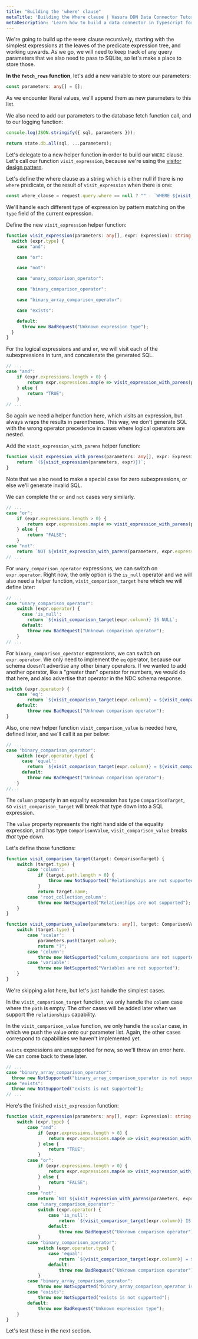 ```yaml
---
title: "Building the 'where' clause"
metaTitle: 'Building the Where clause | Hasura DDN Data Connector Tutorial'
metaDescription: 'Learn how to build a data connector in Typescript for Hasura DDN'
---
```


We're going to build up the `WHERE` clause recursively, starting with the simplest expressions at the leaves of the
predicate expression tree, and working upwards. As we go, we will need to keep track of any query parameters that we
also need to pass to SQLite, so let's make a place to store those.

**In the `fetch_rows` function**, let's add a new variable to store our parameters:

```typescript
const parameters: any[] = [];
```

As we encounter literal values, we'll append them as new parameters to this list.

We also need to add our parameters to the database fetch function call, and to our logging function:

```typescript
console.log(JSON.stringify({ sql, parameters }));

return state.db.all(sql, ...parameters);
```

Let's delegate to a new helper function in order to build our `WHERE` clause. Let's call our function 
`visit_expression`, because we're using the [visitor design pattern](https://en.wikipedia.org/wiki/Visitor_pattern).

Let's define the where clause as a string which is either null if there is no `where` predicate, or the result of 
`visit_expression` when there is one:

```typescript
const where_clause = request.query.where == null ? "" : `WHERE ${visit_expression(parameters, request.query.where)}`;
```

We'll handle each different type of expression by pattern matching on the `type` field of the current expression.

Define the new `visit_expression` helper function:

```typescript
function visit_expression(parameters: any[], expr: Expression): string {
  switch (expr.type) {
    case "and":

    case "or":

    case "not":

    case "unary_comparison_operator":

    case "binary_comparison_operator":

    case "binary_array_comparison_operator":

    case "exists":

    default:
      throw new BadRequest("Unknown expression type");
  }
}
```

For the logical expressions `and` and `or`, we will visit each of the subexpressions in turn, and concatenate the
generated SQL.

```typescript
// ...
case "and":
    if (expr.expressions.length > 0) {
        return expr.expressions.map(e => visit_expression_with_parens(parameters, e)).join(" AND ");
    } else {
        return "TRUE";
    }
// ...
```

So again we need a helper function here, which visits an expression, but always wraps the results in parentheses. This 
way, we don't generate SQL with the wrong operator precedence in cases where logical operators are nested.

Add the `visit_expression_with_parens` helper function:

```typescript
function visit_expression_with_parens(parameters: any[], expr: Expression): string {
    return `(${visit_expression(parameters, expr)})`;
}
```

Note that we also need to make a special case for zero subexpressions, or else we'll generate invalid SQL.

We can complete the `or` and `not` cases very similarly.

```typescript
// ...
case "or":
    if (expr.expressions.length > 0) {
        return expr.expressions.map(e => visit_expression_with_parens(parameters, e)).join(" OR ");
    } else {
        return "FALSE";
    }
case "not":
    return `NOT ${visit_expression_with_parens(parameters, expr.expression)}`;
// ...
```

For `unary_comparison_operator` expressions, we can switch on `expr.operator`. Right now, the only option is the
`is_null` operator and we will also need a helper function, `visit_comparison_target` here which we will define later:

```typescript
// ...
case "unary_comparison_operator":
    switch (expr.operator) {
      case 'is_null':
        return `${visit_comparison_target(expr.column)} IS NULL`;
      default:
        throw new BadRequest("Unknown comparison operator");
    }
// ...
```

For `binary_comparison_operator` expressions, we can switch on `expr.operator`. We only need to implement the `eq`
operator, because our schema doesn't advertise any other binary operators. If we wanted to add another operator, like a
"greater than" operator for numbers, we would do that here, and also advertise that operator in the NDC schema response.

```typescript
switch (expr.operator) {
    case 'eq':
        return `${visit_comparison_target(expr.column)} = ${visit_comparison_value(parameters, expr.value)}`
    default:
        throw new BadRequest("Unknown comparison operator");
}
```

Also, one new helper function `visit_comparison_value` is needed here, defined later, and we'll call it as per below:

```typescript
// ...
case "binary_comparison_operator":
    switch (expr.operator.type) {
      case 'equal':
        return `${visit_comparison_target(expr.column)} = ${visit_comparison_value(parameters, expr.value)}`
      default:
        throw new BadRequest("Unknown comparison operator");
    }
//...
```

The `column` property in an equality expression has type `ComparisonTarget`, so `visit_comparison_target` will break 
that type down into a SQL expression.

The `value` property represents the right hand side of the equality expression, and has type `ComparisonValue`, 
`visit_comparison_value` breaks _that_ type down.

Let's define those functions:

```typescript
function visit_comparison_target(target: ComparisonTarget) {
    switch (target.type) {
        case 'column':
            if (target.path.length > 0) {
                throw new NotSupported("Relationships are not supported");
            }
            return target.name;
        case 'root_collection_column':
            throw new NotSupported("Relationships are not supported");
    }
}

function visit_comparison_value(parameters: any[], target: ComparisonValue) {
    switch (target.type) {
        case 'scalar':
            parameters.push(target.value);
            return "?";
        case 'column':
            throw new NotSupported("column_comparisons are not supported");
        case 'variable':
            throw new NotSupported("Variables are not supported");
    }
}
```

We're skipping a lot here, but let's just handle the simplest cases.

In the `visit_comparison_target` function, we only handle the `column` case where the `path` is empty. The other cases
will be added later when we support the `relationships` capability.

In the `visit_comparison_value` function, we only handle the `scalar` case, in which we push the value onto our
parameter list. Again, the other cases correspond to capabilities we haven't implemented yet.

`exists` expressions are unsupported for now, so we'll throw an error here. We can come back to these later.

```typescript
// ...
case "binary_array_comparison_operator":
  throw new NotSupported("binary_array_comparison_operator is not supported");
case "exists":
  throw new NotSupported("exists is not supported");
// ...
```

Here's the finished `visit_expression` function:

```typescript
function visit_expression(parameters: any[], expr: Expression): string {
    switch (expr.type) {
        case "and":
            if (expr.expressions.length > 0) {
                return expr.expressions.map(e => visit_expression_with_parens(parameters, e)).join(" AND ");
            } else {
                return "TRUE";
            }
        case "or":
            if (expr.expressions.length > 0) {
                return expr.expressions.map(e => visit_expression_with_parens(parameters, e)).join(" OR ");
            } else {
                return "FALSE";
            }
        case "not":
            return `NOT ${visit_expression_with_parens(parameters, expr.expression)}`;
        case "unary_comparison_operator":
            switch (expr.operator) {
                case 'is_null':
                    return `${visit_comparison_target(expr.column)} IS NULL`;
                default:
                    throw new BadRequest("Unknown comparison operator");
            }
        case "binary_comparison_operator":
            switch (expr.operator.type) {
                case 'equal':
                    return `${visit_comparison_target(expr.column)} = ${visit_comparison_value(parameters, expr.value)}`
                default:
                    throw new BadRequest("Unknown comparison operator");
            }
        case "binary_array_comparison_operator":
            throw new NotSupported("binary_array_comparison_operator is not supported");
        case "exists":
            throw new NotSupported("exists is not supported");
        default:
            throw new BadRequest("Unknown expression type");
    }
}
```

Let's test these in the next section.